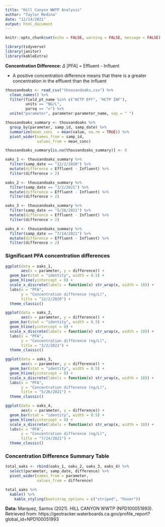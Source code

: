```yaml
---
title: "Hill Canyon WWTP Analysis"
author: "Taylor Medina"
date: "12/14/2021"
output: html_document
---
```


```r
knitr::opts_chunk$set(echo = FALSE, warning = FALSE, message = FALSE)

library(tidyverse)
library(janitor)
library(kableExtra)
```

**Concentration Difference:** $\Delta$ [PFA] = Effluent - Influent

- A positive concentration difference means that there is a greater concentration in the effluent than the influent

```r
thousandoaks <- read_csv("thousandoaks.csv") %>% 
  clean_names() %>% 
  filter(field_pt_name %in% c("HCTP EFF", "HCTP INF"),
         units == "NG/L",
         parvq == "=") %>% 
  unite("parameter", parameter:parameter_name, sep = " ")
```

```r
thousandoaks_summary <- thousandoaks %>% 
  group_by(parameter, samp_id, samp_date) %>% 
  summarize(mean_conc  = mean(value, na.rm = TRUE)) %>% 
  pivot_wider(names_from = samp_id,
              values_from = mean_conc)

thousandoaks_summary[is.na(thousandoaks_summary)] <- 0

oaks_1 <- thousandoaks_summary %>% 
  filter(samp_date == "12/2/2020") %>% 
  mutate(difference = Effluent - Influent) %>% 
  filter(difference > 2)

oaks_2 <- thousandoaks_summary %>% 
  filter(samp_date == "3/2/2021") %>% 
  mutate(difference = Effluent - Influent) %>% 
  filter(difference > 2)

oaks_3 <- thousandoaks_summary %>% 
  filter(samp_date == "5/26/2021") %>% 
  mutate(difference = Effluent - Influent) %>% 
  filter(difference > 2)

oaks_4 <- thousandoaks_summary %>% 
  filter(samp_date == "7/14/2021") %>% 
  mutate(difference = Effluent - Influent) %>% 
  filter(difference > 2)
```

### Significant PFA concentration differences
```r
ggplot(data = oaks_1,
       aes(x = parameter, y = difference)) +
  geom_bar(stat = "identity", width = 0.5) +
  geom_hline(yintercept = 0) +
  scale_x_discrete(labels = function(x) str_wrap(x, width = 10)) +
  labs(x = "PFA",
       y = "Concentration difference (ng/L)",
       title = "12/2/2020") +
  theme_classic() 

ggplot(data = oaks_2,
       aes(x = parameter, y = difference)) +
  geom_bar(stat = "identity", width = 0.5) +
  geom_hline(yintercept = 0) +
  scale_x_discrete(labels = function(x) str_wrap(x, width = 10)) +
  labs(x = "PFA",
       y = "Concentration difference (ng/L)",
       title = "3/2/2021") +
  theme_classic() 

ggplot(data = oaks_3,
       aes(x = parameter, y = difference)) +
  geom_bar(stat = "identity", width = 0.5) +
  geom_hline(yintercept = 0) +
  scale_x_discrete(labels = function(x) str_wrap(x, width = 10)) +
  labs(x = "PFA",
       y = "Concentration difference (ng/L)",
       title = "5/26/2021") +
  theme_classic() 

ggplot(data = oaks_4,
       aes(x = parameter, y = difference)) +
  geom_bar(stat = "identity", width = 0.5) +
  geom_hline(yintercept = 0) +
  scale_x_discrete(labels = function(x) str_wrap(x, width = 10)) +
  labs(x = "PFA",
       y = "Concentration difference (ng/L)",
       title = "7/14/2021") +
  theme_classic() 
```

### Concentration Difference Summary Table
```r
total_oaks <- rbind(oaks_1, oaks_2, oaks_3, oaks_4) %>% 
  select(parameter, samp_date, difference) %>% 
  pivot_wider(names_from = parameter,
              values_from = difference)

total_oaks %>% 
  kable() %>% 
    kable_styling(bootstrap_options = c("striped", "hover"))
```

**Data:** Marquez, Santos (2021). HILL CANYON WWTP (NPD100051993). Retrieved from: https://geotracker.waterboards.ca.gov/profile_report?global_id=NPD100051993

